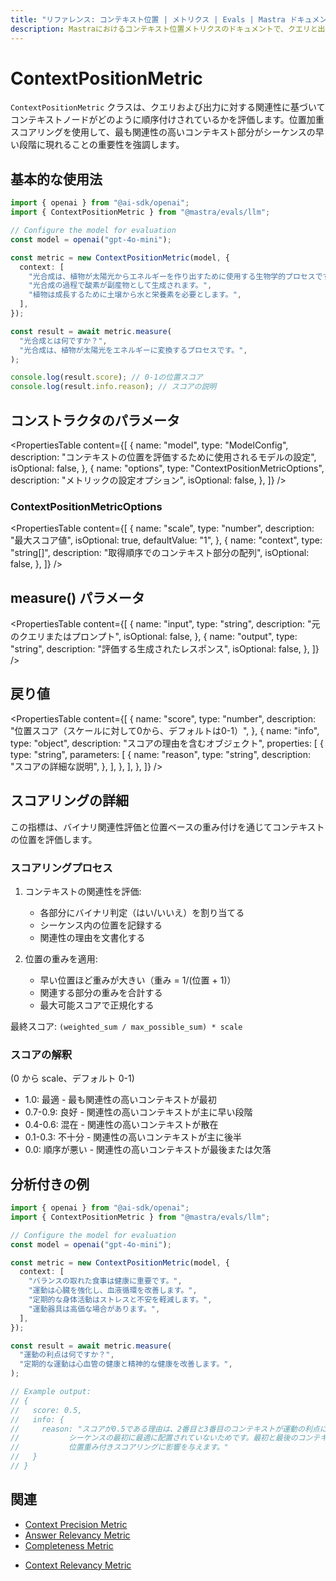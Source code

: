 ```yaml
---
title: "リファレンス: コンテキスト位置 | メトリクス | Evals | Mastra ドキュメント"
description: Mastraにおけるコンテキスト位置メトリクスのドキュメントで、クエリと出力に対する関連性に基づいてコンテキストノードの順序を評価します。
---
```


# ContextPositionMetric

`ContextPositionMetric` クラスは、クエリおよび出力に対する関連性に基づいてコンテキストノードがどのように順序付けされているかを評価します。位置加重スコアリングを使用して、最も関連性の高いコンテキスト部分がシーケンスの早い段階に現れることの重要性を強調します。

## 基本的な使用法

```typescript
import { openai } from "@ai-sdk/openai";
import { ContextPositionMetric } from "@mastra/evals/llm";

// Configure the model for evaluation
const model = openai("gpt-4o-mini");

const metric = new ContextPositionMetric(model, {
  context: [
    "光合成は、植物が太陽光からエネルギーを作り出すために使用する生物学的プロセスです。",
    "光合成の過程で酸素が副産物として生成されます。",
    "植物は成長するために土壌から水と栄養素を必要とします。",
  ],
});

const result = await metric.measure(
  "光合成とは何ですか？",
  "光合成は、植物が太陽光をエネルギーに変換するプロセスです。",
);

console.log(result.score); // 0-1の位置スコア
console.log(result.info.reason); // スコアの説明
```

## コンストラクタのパラメータ

<PropertiesTable
  content={[
    {
      name: "model",
      type: "ModelConfig",
      description:
        "コンテキストの位置を評価するために使用されるモデルの設定",
      isOptional: false,
    },
    {
      name: "options",
      type: "ContextPositionMetricOptions",
      description: "メトリックの設定オプション",
      isOptional: false,
    },
  ]}
/>

### ContextPositionMetricOptions

<PropertiesTable
  content={[
    {
      name: "scale",
      type: "number",
      description: "最大スコア値",
      isOptional: true,
      defaultValue: "1",
    },
    {
      name: "context",
      type: "string[]",
      description: "取得順序でのコンテキスト部分の配列",
      isOptional: false,
    },
  ]}
/>

## measure() パラメータ

<PropertiesTable
  content={[
    {
      name: "input",
      type: "string",
      description: "元のクエリまたはプロンプト",
      isOptional: false,
    },
    {
      name: "output",
      type: "string",
      description: "評価する生成されたレスポンス",
      isOptional: false,
    },
  ]}
/>

## 戻り値

<PropertiesTable
  content={[
    {
      name: "score",
      type: "number",
      description: "位置スコア（スケールに対して0から、デフォルトは0-1）",
    },
    {
      name: "info",
      type: "object",
      description: "スコアの理由を含むオブジェクト",
      properties: [
        {
          type: "string",
          parameters: [
            {
              name: "reason",
              type: "string",
              description: "スコアの詳細な説明",
            },
          ],
        },
      ],
    },
  ]}
/>

## スコアリングの詳細

この指標は、バイナリ関連性評価と位置ベースの重み付けを通じてコンテキストの位置を評価します。

### スコアリングプロセス

1. コンテキストの関連性を評価:
   - 各部分にバイナリ判定（はい/いいえ）を割り当てる
   - シーケンス内の位置を記録する
   - 関連性の理由を文書化する

2. 位置の重みを適用:
   - 早い位置ほど重みが大きい（重み = 1/(位置 + 1)）
   - 関連する部分の重みを合計する
   - 最大可能スコアで正規化する

最終スコア: `(weighted_sum / max_possible_sum) * scale`

### スコアの解釈
(0 から scale、デフォルト 0-1)
- 1.0: 最適 - 最も関連性の高いコンテキストが最初
- 0.7-0.9: 良好 - 関連性の高いコンテキストが主に早い段階
- 0.4-0.6: 混在 - 関連性の高いコンテキストが散在
- 0.1-0.3: 不十分 - 関連性の高いコンテキストが主に後半
- 0.0: 順序が悪い - 関連性の高いコンテキストが最後または欠落

## 分析付きの例

```typescript
import { openai } from "@ai-sdk/openai";
import { ContextPositionMetric } from "@mastra/evals/llm";

// Configure the model for evaluation
const model = openai("gpt-4o-mini");

const metric = new ContextPositionMetric(model, {
  context: [
    "バランスの取れた食事は健康に重要です。",
    "運動は心臓を強化し、血液循環を改善します。",
    "定期的な身体活動はストレスと不安を軽減します。",
    "運動器具は高価な場合があります。",
  ],
});

const result = await metric.measure(
  "運動の利点は何ですか？",
  "定期的な運動は心血管の健康と精神的な健康を改善します。",
);

// Example output:
// {
//   score: 0.5,
//   info: {
//     reason: "スコアが0.5である理由は、2番目と3番目のコンテキストが運動の利点に非常に関連しているが、
//           シーケンスの最初に最適に配置されていないためです。最初と最後のコンテキストはクエリに関連しておらず、
//           位置重み付きスコアリングに影響を与えます。"
//   }
// }
```

## 関連

- [Context Precision Metric](./context-precision)
- [Answer Relevancy Metric](./answer-relevancy)
- [Completeness Metric](./completeness)
+ [Context Relevancy Metric](./context-relevancy)
